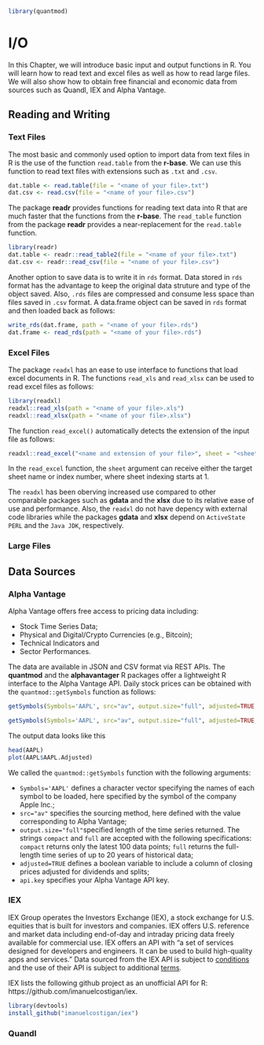 ```r
library(quantmod)
```


# I/O

In this Chapter, we will introduce basic input and output functions in R. 
You will learn how to read text and excel files as well as how to read large files.
We will also show how to obtain free financial and economic data from sources such as Quandl, IEX and Alpha Vantage.

## Reading and Writing

### Text Files

The most basic and commonly used option to import data from text files in R is the use of the function `read.table` from the **r-base**. We can use this function to read text files with extensions such as `.txt` and `.csv`.
```r
dat.table <- read.table(file = "<name of your file>.txt")
dat.csv <- read.csv(file = "<name of your file>.csv")
```

The package **readr** provides functions for reading text data into R that are much faster that the functions from the **r-base**. The ``read_table`` function from the package **readr** provides a near-replacement for the `read.table` function.

```r
library(readr)
dat.table <- readr::read_table2(file = "<name of your file>.txt")
dat.csv <- readr::read_csv(file = "<name of your file>.csv")
```

Another option to save data is to write it in `rds` format. Data stored in `rds` format has the advantage to keep the original data struture and type of the object saved. Also, `.rds` files are compressed and consume less space than files saved in `.csv` format. A data.frame object can be saved in `rds` format and then loaded back as follows: 
```r
write_rds(dat.frame, path = "<name of your file>.rds")
dat.frame <- read_rds(path = "<name of your file>.rds")
```

### Excel Files

The package `readxl` has an ease to use interface to functions that load excel documents in R. The functions `read_xls` and `read_xlsx` can be used to read excel files as follows:

```r
library(readxl)
readxl::read_xls(path = "<name of your file>.xls")
readxl::read_xlsx(path = "<name of your file>.xlsx")
```

The function `read_excel()` automatically detects the extension of the input file as follows:

```r
readxl::read_excel("<name and extension of your file>", sheet = "<sheet name or index>")
```

In the `read_excel` function, the `sheet` argument can receive either the target sheet name or index number, where sheet indexing starts at 1.

The `readxl` has been oberving increased use compared to other comparable packages such as **gdata** and the **xlsx** due to its relative ease of use and performance. Also, the `readxl` do not have depency with external code libraries while the packages **gdata** and **xlsx** depend on `ActiveState PERL` and the `Java JDK`, respectively.

### Large Files

<!-- https://stackoverflow.com/questions/1727772/quickly-reading-very-large-tables-as-dataframes -->

## Data Sources

### Alpha Vantage

Alpha Vantage offers free access to pricing data including: 

* Stock Time Series Data; 
* Physical and Digital/Crypto Currencies (e.g., Bitcoin); 
* Technical Indicators and 
* Sector Performances.

The data are available in JSON and CSV format via REST APIs.
The **quantmod** and the **alphavantager** R packages offer a lightweight R interface to the Alpha Vantage API.
Daily stock prices can be obtained with the `quantmod::getSymbols` function as follows:
```r
getSymbols(Symbols='AAPL', src="av", output.size="full", adjusted=TRUE, api.key=config::get()$alpha.vantage.key)
```
```r
getSymbols(Symbols='AAPL', src="av", output.size="full", adjusted=TRUE, api.key='your API key')
```

The output data looks like this

```r
head(AAPL)
plot(AAPL$AAPL.Adjusted)
``` 

We called the `quantmod::getSymbols` function with the following arguments:

* `Symbols='AAPL'` defines a character vector specifying the names of each symbol to be loaded, here specified by the symbol of the company Apple Inc.;
* `src="av"` specifies the sourcing method, here defined with the value corresponding to Alpha Vantage;
* `output.size="full"`specified length of the time series returned. The strings `compact` and `full` are accepted with the following specifications: `compact` returns only the latest 100 data points; `full` returns the full-length time series of up to 20 years of historical data;
* `adjusted=TRUE` defines a boolean variable to include a column of closing prices adjusted for dividends and splits;
* `api.key` specifies your Alpha Vantage API key.

### IEX

IEX Group operates the Investors Exchange (IEX), a stock exchange for U.S. equities that is built for investors and companies.
IEX offers U.S. reference and market data including end-of-day and intraday pricing data freely available for commercial use.
IEX offers an API with "a set of services designed for developers and engineers. It can be used to build high-quality apps and services." Data sourced from the IEX API is subject to [conditions](<https://iextrading.com/api-exhibit-a/>) 
and the use of their API is subject to additional [terms](<https://iextrading.com/api-terms/>).

IEX lists the following github project as an unofficial API for R: https://github.com/imanuelcostigan/iex.

```r
library(devtools)
install_github("imanuelcostigan/iex")
```

### Quandl



